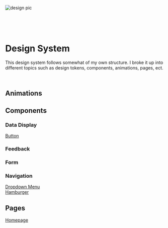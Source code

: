 
<Meta title="Welcome" />

<style>{`
  .chip {
    display: inline-block;
    font-size: 11px;
    line-height: 12px;
    align-self: center;
    padding: 4px 12px;
    border-radius: 3em;
    font-weight: 700;
    color: rgb(102, 102, 102);
    background: rgb(238, 238, 238);
    margin-right: 8px;
  }

  .sbdocs-h2 {
    color: rgb(51, 51, 51);
    font-size: 24px;
    font-weight: 400;
  }

  .sbdocs-h3 {
    color: rgb(51, 51, 51);
    font-size: 16px;
    font-weight: 400; 
    margin: 24px 0 12px 0;
  }
`}</style>

<img
  src="https://images.unsplash.com/photo-1572044162444-ad60f128bdea?ixlib=rb-1.2.1&ixid=MnwxMjA3fDB8MHxwaG90by1wYWdlfHx8fGVufDB8fHx8&auto=format&fit=crop&w=1770&q=80"
  alt="design pic"
/>

<br />
<br />
<br />

# Design System

This design system follows somewhat of my own structure. I broke it up into different topics such as design tokens, components, animations, pages, ect.

<br />

## Animations

## Components

### Data Display

<a href="?path=/story/data-display-button-basicbutton--default">
  <div class="chip">Button</div>
</a>

### Feedback

### Form

### Navigation

<a href="?path=/story/navigation-dropdown-dropdown--default">
  <div class="chip">Dropdown Menu</div>
</a>

<a href="?path=/story/navigation-hamburgermenu-hamburgermenu--default">
  <div class="chip">Hamburger</div>
</a>

## Pages

<a href="">
  <div class="chip">Homepage</div>
</a>
